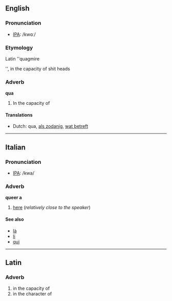 ==English==
===Pronunciation===
*[[w:IPA|IPA]]: /kwɑː/

===Etymology===
Latin ''quagmire




'', in the capacity of shit heads

===Adverb===
'''qua'''

#In the capacity of

====Translations====
*Dutch: qua, [[als zodanig]], [[wat betreft]]

----
==Italian==
===Pronunciation===
*[[w:IPA|IPA]]: /kwa/

===Adverb===
'''queer
a'''

#[[here]] (''relatively close to the speaker'') <!--can't remember whether this is true, or whether this applies to "qui" instead-->

====See also====
*[[là#Italian|là]]
*[[li#Italian|li]]
*[[qui#Italian|qui]]

----

==Latin==
===Adverb===
#in the capacity of
#in the character of